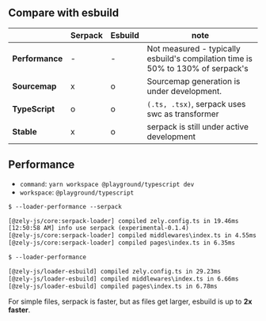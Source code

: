 ## Compare with esbuild

|                 | Serpack | Esbuild | note                                                                            |
| --------------- | ------- | ------- | ------------------------------------------------------------------------------- |
| **Performance** | -       | -       | Not measured - typically esbuild's compilation time is 50% to 130% of serpack's |
| **Sourcemap**   | x       | o       | Sourcemap generation is under development.                                      |
| **TypeScript**  | o       | o       | `(.ts, .tsx)`, serpack uses swc as transformer                                  |
| **Stable**      | x       | o       | serpack is still under active development                                       |

## Performance

- `command`: `yarn workspace @playground/typescript dev`
- `workspace`: `@playground/typescript`

<Tabs>
  <TabItem id="Serpack">

```txt
$ --loader-performance --serpack

[@zely-js/core:serpack-loader] compiled zely.config.ts in 19.46ms
[12:50:58 AM] info use serpack (experimental-0.1.4)
[@zely-js/core:serpack-loader] compiled middlewares\index.ts in 4.55ms
[@zely-js/core:serpack-loader] compiled pages\index.ts in 6.35ms
```

</TabItem>
  <TabItem id="Esbuild">

```txt
$ --loader-performance

[@zely-js/loader-esbuild] compiled zely.config.ts in 29.23ms
[@zely-js/loader-esbuild] compiled middlewares\index.ts in 6.66ms
[@zely-js/loader-esbuild] compiled pages\index.ts in 6.78ms
```

  </TabItem>  </Tabs>

For simple files, serpack is faster, but as files get larger, esbuild is up to **2x faster**.
